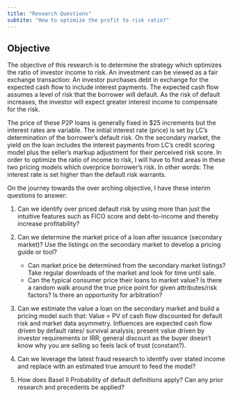 ```yaml
---
title: "Research Questions"
subtite: "How to optimize the profit to risk ratio?"
---
```




## Objective

The objective of this research is to determine the strategy which optimizes the ratio of investor income to risk.  An investment can be viewed as a fair exchange transaction:  An investor purchases debt in exchange for the expected cash flow to include interest payments. The expected cash flow assumes a level of risk that the borrower will default. As the risk of default increases, the investor will expect greater interest income to compensate for the risk.

The price of these P2P loans is generally fixed in $25 increments but the interest rates are variable.  The initial interest rate (price) is set by LC's determination of the borrower's default risk.  On the secondary market, the yield on the loan includes the interest payments from LC's credit scoring model plus the seller's markup adjustment for their perceived risk score.  In order to optimize the ratio of income to risk, I will have to find areas in these two pricing models which overprice borrower's risk.  In other words: The interest rate is set higher than the default risk warrants. 

On the journey towards the over arching objective, I have these interim questions to answer:


1. Can we identify over priced default risk by using more than just the intuitive features such as FICO score and debt-to-income and thereby increase profitability?

2. Can we determine the market price of a loan after issuance (secondary market)?  Use the listings on the secondary market to develop a pricing guide or tool? 
    - Can market price be determined from the secondary market listings?  Take regular downloads of the market and look for time until sale.  
    - Can the typical consumer price their loans to market value? Is there a random walk around the true price point for given attributes/risk factors? Is there an opportunity for arbitration?

2. Can we estimate the value a loan on the secondary market and build a pricing model such that: Value = PV of cash flow discounted for default risk and market data asymmetry.  Influences are expected cash flow driven by default rates/ survival analysis; present value driven by investor requirements or IRR; general discount as the buyer doesn't know why you are selling so feels lack of trust (constant?).

3. Can we leverage the latest fraud research to identify over stated income and replace with an estimated true amount to feed the model?

4. How does Basel II Probability of default definitions apply?  Can any prior research and precedents be applied?
